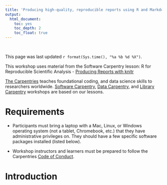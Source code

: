 ```yaml
---
title: 'Producing high-quality, reproducible reports using R and Markdown'
output: 
  html_document: 
    toc: yes
    toc_depth: 2
    toc_float: true
---
```


<br>

This page was last updated `r format(Sys.time(), "%a %b %d %X")`.

This workshop uses material from the Software Carpentry lesson: R for Reproducible Scientific Analysis - [Producing Reports with knitr](http://swcarpentry.github.io/r-novice-gapminder/15-knitr-markdown/index.html)

[The Carpentries](https://carpentries.org/) teaches foundational coding, and data science skills to researchers worldwide. [Software Carpentry](https://software-carpentry.org/), [Data Carpentry](https://datacarpentry.org/), and [Library Carpentry](https://librarycarpentry.org/) workshops are based on our lessons. 


# Requirements

* Participants must bring a laptop with a Mac, Linux, or Windows operating system (not a tablet, Chromebook, etc.) that they have administrative privileges on. They should have a few specific software packages installed (listed below). 

* Workshop instructors and learners must be prepared to follow the Carpentries [Code of Conduct](https://docs.carpentries.org/topic_folders/policies/code-of-conduct.html).


# Introduction